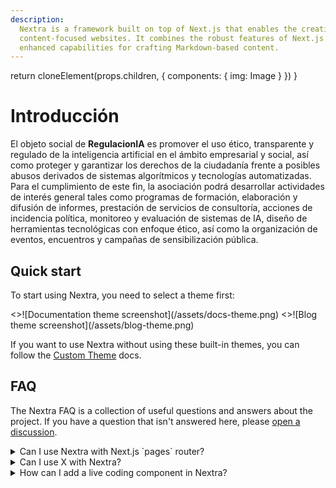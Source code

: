 ```yaml
---
description:
  Nextra is a framework built on top of Next.js that enables the creation of
  content-focused websites. It combines the robust features of Next.js with
  enhanced capabilities for crafting Markdown-based content.
---
```



  return cloneElement(props.children, {
    components: {
      img: Image
    }
  })
}

# Introducción

El objeto social de **RegulacionIA** es promover el uso ético, transparente y regulado 
de la inteligencia artificial en el ámbito empresarial y social, así como proteger y 
garantizar los derechos de la ciudadanía frente a posibles abusos derivados de sistemas 
algorítmicos y tecnologías automatizadas. Para el cumplimiento de este fin, la asociación 
podrá desarrollar actividades de interés general tales como programas de formación, 
elaboración y difusión de informes, prestación de servicios de consultoría, acciones de 
incidencia política, monitoreo y evaluación de sistemas de IA, diseño de herramientas 
tecnológicas con enfoque ético, así como la organización de eventos, encuentros y campañas 
de sensibilización pública.


## Quick start

To start using Nextra, you need to select a theme first:

<Cards num={2}>
  <Cards.Card arrow title="Documentation theme" href="/docs/docs-theme/start">
    <>![Documentation theme screenshot](/assets/docs-theme.png)</>
  </Cards.Card>
  <Cards.Card arrow title="Blog theme" href="/docs/blog-theme/start">
    <>![Blog theme screenshot](/assets/blog-theme.png)</>
  </Cards.Card>
</Cards>

If you want to use Nextra without using these built-in themes, you can follow
the [Custom Theme](/docs/custom-theme) docs.

## FAQ

The Nextra FAQ is a collection of useful questions and answers about the
project. If you have a question that isn't answered here, please
[open a discussion](https://github.com/shuding/nextra/discussions).

<details>
  {/* prettier-ignore */}
  <summary>Can I use Nextra with Next.js `pages` router?</summary>
Nextra 4 only works with the `app` router. Only Nextra 1/2/3 supports the
`pages` router.

</details>

<details>
  <summary>Can I use X with Nextra?</summary>
The answer is "yes" for most things. Since Nextra is just a Next.js plugin, almost all the things
that can be done with React can be done with Nextra. Here are some examples and guides:

- [Use Tailwind CSS](/docs/guide/tailwind-css)
- [Use custom CSS and Sass](/docs/guide/custom-css)
- [Use custom fonts](https://nextjs.org/docs/basic-features/font-optimization)

</details>

<details>
  {/* prettier-ignore */}
  <summary>How can I add a live coding component in Nextra?</summary>
There are libraries like [Sandpack](https://sandpack.codesandbox.io) and
[react-live](https://github.com/FormidableLabs/react-live) that can help you
add live coding components to your MDX.

</details>
